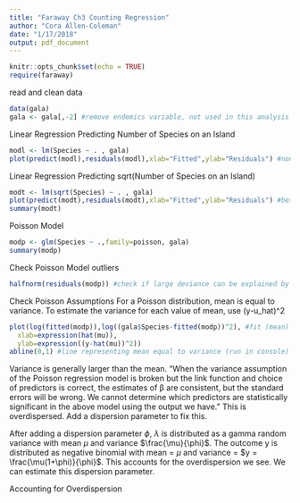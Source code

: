 ```yaml
---
title: "Faraway Ch3 Counting Regression"
author: "Cora Allen-Coleman"
date: "1/17/2018"
output: pdf_document
---
```


```r
knitr::opts_chunk$set(echo = TRUE)
require(faraway)
```

read and clean data
```r
data(gala)
gala <- gala[,-2] #remove endemics variable, not used in this analysis
```

Linear Regression Predicting Number of Species on an Island
```r
modl <- lm(Species ~ . , gala)
plot(predict(modl),residuals(modl),xlab="Fitted",ylab="Residuals") #nonconstant variance
```

Linear Regression Predicting sqrt(Number of Species on an Island)
```r
modt <- lm(sqrt(Species) ~ . , gala)
plot(predict(modt),residuals(modt),xlab="Fitted",ylab="Residuals") #better variance
summary(modt)
```

Poisson Model
```r
modp <- glm(Species ~ .,family=poisson, gala)
summary(modp)
```

Check Poisson Model outliers
```r
halfnorm(residuals(modp)) #check if large deviance can be explained by an outlier
```

Check Poisson Assumptions
For a Poisson distribution, mean is equal to variance.
To estimate the variance for each value of mean, use (y-u_hat)^2
```r
plot(log(fitted(modp)),log((gala$Species-fitted(modp))^2), #fit (mean) vs logvariance
  xlab=expression(hat(mu)),
  ylab=expression((y-hat(mu))^2))
abline(0,1) #line representing mean equal to variance (run in console)
```
Variance is generally larger than the mean. "When the variance assumption of the Poisson regression model is broken but the link function and choice of predictors is correct, the estimates of β are consistent, but the standard errors will be wrong. We cannot determine which predictors are statistically significant in the above model using the output we have." This is overdispersed. Add a dispersion parameter to fix this.

After adding a dispersion parameter $\phi$, $\lambda$ is distributed as a gamma random variance with mean $\mu$ and variance $\frac{\mu}{\phi}$. The outcome y is distributed as negative binomial with mean = $\mu$ and variance = $y = \frac{\mu(1+\phi)}{\phi}$. This accounts for the overdispersion we see. We can estimate this dispersion parameter.

Accounting for Overdispersion
```r

```
